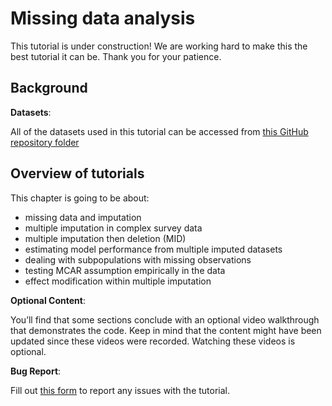 # Missing data analysis

::: callout-caution
This tutorial is under construction! We are working hard to make this the best tutorial it can be. Thank you for your patience.
:::

## Background

::: callout-important
**Datasets**:

All of the datasets used in this tutorial can be accessed from [this GitHub repository folder](https://github.com/ehsanx/EpiMethods/tree/main/Data/missingdata)
:::

## Overview of tutorials

This chapter is going to be about:

-   missing data and imputation
-   multiple imputation in complex survey data
-   multiple imputation then deletion (MID)
-   estimating model performance from multiple imputed datasets
-   dealing with subpopulations with missing observations
-   testing MCAR assumption empirically in the data
-   effect modification within multiple imputation

::: callout-tip
**Optional Content**:

You'll find that some sections conclude with an optional video walkthrough that demonstrates the code. Keep in mind that the content might have been updated since these videos were recorded. Watching these videos is optional.
:::

::: callout-warning
**Bug Report**:

Fill out [this form](https://forms.gle/YSwuiebtb1E9wjHu9) to report any issues with the tutorial.
:::
